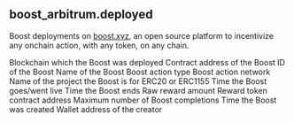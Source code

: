 ## boost_arbitrum.deployed 
Boost deployments on [boost.xyz](https://boost.xyz), an open source platform to incentivize any onchain action, with any token, on any chain.

<ParamField path="reward_network">
Blockchain which the Boost was deployed
</ParamField>
<ParamField path="boost_address">
Contract address of the Boost
</ParamField>
<ParamField path="boost_id">
ID of the Boost
</ParamField>
<ParamField path="boost_name">
Name of the Boost
</ParamField>
<ParamField path="action_type">
Boost action type
</ParamField>
<ParamField path="action_network">
Boost action network
</ParamField>
<ParamField path="project_name">
Name of the project the Boost is for
</ParamField>
<ParamField path="boost_type">
ERC20 or ERC1155
</ParamField>
<ParamField path="start_time">
Time the Boost goes/went live
</ParamField>
<ParamField path="end_time">
Time the Boost ends
</ParamField>
<ParamField path="reward_amount_raw">
Raw reward amount
</ParamField>
<ParamField path="reward_token_address">
Reward token contract address
</ParamField>
<ParamField path="max_participants">
Maximum number of Boost completions
</ParamField>
<ParamField path="creation_time">
Time the Boost was created
</ParamField>
<ParamField path="creator_address">
Wallet address of the creator
</ParamField>
